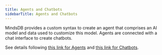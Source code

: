 ```yaml
---
title: Agents and Chatbots
sidebarTitle: Agents and Chatbots
---
```


MindsDB provides a custom syntax to create an agent that comprises an AI model and data used to customize this model. Agents are connected with a chat interface to create chatbots.

See details following [this link for Agents](/mindsdb_sql/agents/agent) and [this link for Chatbots](/mindsdb_sql/agents/chatbot).
